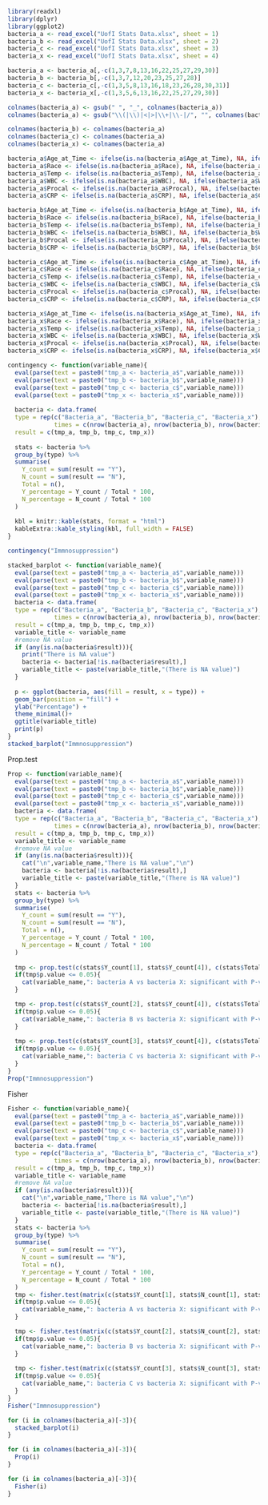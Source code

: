 
```{r, echo = FALSE,warning= FALSE}
library(readxl)
library(dplyr)
library(ggplot2)
bacteria_a <- read_excel("UofI Stats Data.xlsx", sheet = 1)
bacteria_b <- read_excel("UofI Stats Data.xlsx", sheet = 2)
bacteria_c <- read_excel("UofI Stats Data.xlsx", sheet = 3)
bacteria_x <- read_excel("UofI Stats Data.xlsx", sheet = 4)

```
```{r}
bacteria_a <- bacteria_a[,-c(1,3,7,8,13,16,22,25,27,29,30)]
bacteria_b <- bacteria_b[,-c(1,3,7,12,20,23,25,27,28)]
bacteria_c <- bacteria_c[,-c(1,3,5,8,13,16,18,23,26,28,30,31)]
bacteria_x <- bacteria_x[,-c(1,3,5,6,13,16,22,25,27,29,30)]

colnames(bacteria_a) <- gsub(" ", "_", colnames(bacteria_a))
colnames(bacteria_a) <- gsub("\\(|\\)|<|>|\\+|\\-|/", "", colnames(bacteria_a))

colnames(bacteria_b) <- colnames(bacteria_a)
colnames(bacteria_c) <- colnames(bacteria_a)
colnames(bacteria_x) <- colnames(bacteria_a)
```

```{r}
bacteria_a$Age_at_Time <- ifelse(is.na(bacteria_a$Age_at_Time), NA, ifelse(bacteria_a$Age_at_Time >= 65, "Y", "N"))
bacteria_a$Race <- ifelse(is.na(bacteria_a$Race), NA, ifelse(bacteria_a$Race == "White or Caucasian", "Y", "N"))
bacteria_a$Temp <- ifelse(is.na(bacteria_a$Temp), NA, ifelse(bacteria_a$Temp >= 99.6, "Y", "N"))
bacteria_a$WBC <- ifelse(is.na(bacteria_a$WBC), NA, ifelse(bacteria_a$WBC >= 11, "Y", "N"))
bacteria_a$Procal <- ifelse(is.na(bacteria_a$Procal), NA, ifelse(bacteria_a$Procal >= 0.5, "Y", "N"))
bacteria_a$CRP <- ifelse(is.na(bacteria_a$CRP), NA, ifelse(bacteria_a$CRP >= 3, "Y", "N"))

bacteria_b$Age_at_Time <- ifelse(is.na(bacteria_b$Age_at_Time), NA, ifelse(bacteria_b$Age_at_Time >= 65, "Y", "N"))
bacteria_b$Race <- ifelse(is.na(bacteria_b$Race), NA, ifelse(bacteria_b$Race == "White or Caucasian", "Y", "N"))
bacteria_b$Temp <- ifelse(is.na(bacteria_b$Temp), NA, ifelse(bacteria_b$Temp >= 99.6, "Y", "N"))
bacteria_b$WBC <- ifelse(is.na(bacteria_b$WBC), NA, ifelse(bacteria_b$WBC >= 11, "Y", "N"))
bacteria_b$Procal <- ifelse(is.na(bacteria_b$Procal), NA, ifelse(bacteria_b$Procal >= 0.5, "Y", "N"))
bacteria_b$CRP <- ifelse(is.na(bacteria_b$CRP), NA, ifelse(bacteria_b$CRP >= 3, "Y", "N"))

bacteria_c$Age_at_Time <- ifelse(is.na(bacteria_c$Age_at_Time), NA, ifelse(bacteria_c$Age_at_Time >= 65, "Y", "N"))
bacteria_c$Race <- ifelse(is.na(bacteria_c$Race), NA, ifelse(bacteria_c$Race == "White or Caucasian", "Y", "N"))
bacteria_c$Temp <- ifelse(is.na(bacteria_c$Temp), NA, ifelse(bacteria_c$Temp >= 99.6, "Y", "N"))
bacteria_c$WBC <- ifelse(is.na(bacteria_c$WBC), NA, ifelse(bacteria_c$WBC >= 11, "Y", "N"))
bacteria_c$Procal <- ifelse(is.na(bacteria_c$Procal), NA, ifelse(bacteria_c$Procal >= 0.5, "Y", "N"))
bacteria_c$CRP <- ifelse(is.na(bacteria_c$CRP), NA, ifelse(bacteria_c$CRP >= 3, "Y", "N"))

bacteria_x$Age_at_Time <- ifelse(is.na(bacteria_x$Age_at_Time), NA, ifelse(bacteria_x$Age_at_Time >= 65, "Y", "N"))
bacteria_x$Race <- ifelse(is.na(bacteria_x$Race), NA, ifelse(bacteria_x$Race == "White or Caucasian", "Y", "N"))
bacteria_x$Temp <- ifelse(is.na(bacteria_x$Temp), NA, ifelse(bacteria_x$Temp >= 99.6, "Y", "N"))
bacteria_x$WBC <- ifelse(is.na(bacteria_x$WBC), NA, ifelse(bacteria_x$WBC >= 11, "Y", "N"))
bacteria_x$Procal <- ifelse(is.na(bacteria_x$Procal), NA, ifelse(bacteria_x$Procal >= 0.5, "Y", "N"))
bacteria_x$CRP <- ifelse(is.na(bacteria_x$CRP), NA, ifelse(bacteria_x$CRP >= 3, "Y", "N"))
```

```{r}
contingency <- function(variable_name){
  eval(parse(text = paste0("tmp_a <- bacteria_a$",variable_name)))
  eval(parse(text = paste0("tmp_b <- bacteria_b$",variable_name)))
  eval(parse(text = paste0("tmp_c <- bacteria_c$",variable_name)))
  eval(parse(text = paste0("tmp_x <- bacteria_x$",variable_name)))
  
  bacteria <- data.frame(
  type = rep(c("Bacteria_a", "Bacteria_b", "Bacteria_c", "Bacteria_x"), 
             times = c(nrow(bacteria_a), nrow(bacteria_b), nrow(bacteria_c), nrow(bacteria_x))),
  result = c(tmp_a, tmp_b, tmp_c, tmp_x))
  
  stats <- bacteria %>%
  group_by(type) %>%
  summarise(
    Y_count = sum(result == "Y"),
    N_count = sum(result == "N"),
    Total = n(),
    Y_percentage = Y_count / Total * 100,
    N_percentage = N_count / Total * 100
  )
  
  kbl = knitr::kable(stats, format = "html")
  kableExtra::kable_styling(kbl, full_width = FALSE)
}

contingency("Immnosuppression")
```


```{r, echo = FALSE}
stacked_barplot <- function(variable_name){
  eval(parse(text = paste0("tmp_a <- bacteria_a$",variable_name)))
  eval(parse(text = paste0("tmp_b <- bacteria_b$",variable_name)))
  eval(parse(text = paste0("tmp_c <- bacteria_c$",variable_name)))
  eval(parse(text = paste0("tmp_x <- bacteria_x$",variable_name)))
  bacteria <- data.frame(
  type = rep(c("Bacteria_a", "Bacteria_b", "Bacteria_c", "Bacteria_x"), 
             times = c(nrow(bacteria_a), nrow(bacteria_b), nrow(bacteria_c), nrow(bacteria_x))),
  result = c(tmp_a, tmp_b, tmp_c, tmp_x))
  variable_title <- variable_name
  #remove NA value
  if (any(is.na(bacteria$result))){
    print("There is NA value")
    bacteria <- bacteria[!is.na(bacteria$result),]
    variable_title <- paste(variable_title,"(There is NA value)")
  }
  
  p <- ggplot(bacteria, aes(fill = result, x = type)) +
  geom_bar(position = "fill") +
  ylab("Percentage") +
  theme_minimal()+
  ggtitle(variable_title)
  print(p)
}
stacked_barplot("Immnosuppression")
```

Prop.test
```{r}
Prop <- function(variable_name){
  eval(parse(text = paste0("tmp_a <- bacteria_a$",variable_name)))
  eval(parse(text = paste0("tmp_b <- bacteria_b$",variable_name)))
  eval(parse(text = paste0("tmp_c <- bacteria_c$",variable_name)))
  eval(parse(text = paste0("tmp_x <- bacteria_x$",variable_name)))
  bacteria <- data.frame(
  type = rep(c("Bacteria_a", "Bacteria_b", "Bacteria_c", "Bacteria_x"), 
             times = c(nrow(bacteria_a), nrow(bacteria_b), nrow(bacteria_c), nrow(bacteria_x))),
  result = c(tmp_a, tmp_b, tmp_c, tmp_x))
  variable_title <- variable_name
  #remove NA value
  if (any(is.na(bacteria$result))){
    cat("\n",variable_name,"There is NA value","\n")
    bacteria <- bacteria[!is.na(bacteria$result),]
    variable_title <- paste(variable_title,"(There is NA value)")
  }
  stats <- bacteria %>%
  group_by(type) %>%
  summarise(
    Y_count = sum(result == "Y"),
    N_count = sum(result == "N"),
    Total = n(),
    Y_percentage = Y_count / Total * 100,
    N_percentage = N_count / Total * 100
  )
  
  tmp <- prop.test(c(stats$Y_count[1], stats$Y_count[4]), c(stats$Total[1], stats$Total[4]), correct = FALSE)
  if(tmp$p.value <= 0.05){
    cat(variable_name,": bacteria A vs bacteria X: significant with P-value = ",tmp$p.value, "\n")
  }

  tmp <- prop.test(c(stats$Y_count[2], stats$Y_count[4]), c(stats$Total[2], stats$Total[4]), correct = FALSE)
  if(tmp$p.value <= 0.05){
    cat(variable_name,": bacteria B vs bacteria X: significant with P-value = ",tmp$p.value, "\n")
  }
    
  tmp <- prop.test(c(stats$Y_count[3], stats$Y_count[4]), c(stats$Total[3], stats$Total[4]), correct = FALSE)
  if(tmp$p.value <= 0.05){
    cat(variable_name,": bacteria C vs bacteria X: significant with P-value = ",tmp$p.value, "\n")
  }    
}
Prop("Immnosuppression")

```

Fisher
```{r}
Fisher <- function(variable_name){
  eval(parse(text = paste0("tmp_a <- bacteria_a$",variable_name)))
  eval(parse(text = paste0("tmp_b <- bacteria_b$",variable_name)))
  eval(parse(text = paste0("tmp_c <- bacteria_c$",variable_name)))
  eval(parse(text = paste0("tmp_x <- bacteria_x$",variable_name)))
  bacteria <- data.frame(
  type = rep(c("Bacteria_a", "Bacteria_b", "Bacteria_c", "Bacteria_x"), 
             times = c(nrow(bacteria_a), nrow(bacteria_b), nrow(bacteria_c), nrow(bacteria_x))),
  result = c(tmp_a, tmp_b, tmp_c, tmp_x))
  variable_title <- variable_name
  #remove NA value
  if (any(is.na(bacteria$result))){
    cat("\n",variable_name,"There is NA value","\n")
    bacteria <- bacteria[!is.na(bacteria$result),]
    variable_title <- paste(variable_title,"(There is NA value)")
  }
  stats <- bacteria %>%
  group_by(type) %>%
  summarise(
    Y_count = sum(result == "Y"),
    N_count = sum(result == "N"),
    Total = n(),
    Y_percentage = Y_count / Total * 100,
    N_percentage = N_count / Total * 100
  )
  tmp <- fisher.test(matrix(c(stats$Y_count[1], stats$N_count[1], stats$Y_count[4], stats$N_count[4]), nrow = 2))
  if(tmp$p.value <= 0.05){
    cat(variable_name,": bacteria A vs bacteria X: significant with P-value = ",tmp$p.value, "\n")
  }

  tmp <- fisher.test(matrix(c(stats$Y_count[2], stats$N_count[2], stats$Y_count[4], stats$N_count[4]), nrow = 2))
  if(tmp$p.value <= 0.05){
    cat(variable_name,": bacteria B vs bacteria X: significant with P-value = ",tmp$p.value, "\n")
  }
    
  tmp <- fisher.test(matrix(c(stats$Y_count[3], stats$N_count[3], stats$Y_count[4], stats$N_count[4]), nrow = 2))
  if(tmp$p.value <= 0.05){
    cat(variable_name,": bacteria C vs bacteria X: significant with P-value = ",tmp$p.value, "\n")
  }    
}
Fisher("Immnosuppression")
```


```{r, echo = FALSE,warning=FALSE}
for (i in colnames(bacteria_a)[-3]){
  stacked_barplot(i)
}
```

```{r, echo = FALSE,warning=FALSE}
for (i in colnames(bacteria_a)[-3]){
  Prop(i)
}
```

```{r, echo = FALSE,warning=FALSE}
for (i in colnames(bacteria_a)[-3]){
  Fisher(i)
}
```

